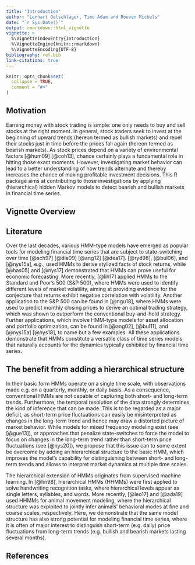 ```yaml
---
title: "Introduction"
author: "Lennart Oelschläger, Timo Adam and Rouven Michels"
date: "`r Sys.Date()`"
output: rmarkdown::html_vignette
vignette: >
  %\VignetteIndexEntry{Introduction}
  %\VignetteEngine{knitr::rmarkdown}
  %\VignetteEncoding{UTF-8}
bibliography: ref.bib
link-citations: true
---
```


<!-- 
Assignee: Timo
Purpose: motivation of HMMs for financial data and hierarchical structure, overview vignettes, overview literature
--> 

```r
knitr::opts_chunk$set(
  collapse = TRUE,
  comment = "#>"
)
```

## Motivation

Earning money with stock trading is simple: one only needs to buy and sell stocks at the right moment. In general, stock traders seek to invest at the beginning of upward trends (hereon termed as bullish markets) and repel their stocks just in time before the prices fall again (hereon termed as bearish markets). As stock prices depend on a variety of environmental factors [@hum09] [@coh13], chance certainly plays a fundamental role in hitting those exact moments. However, investigating market behavior can lead to a better understanding of how trends alternate and thereby increases the chance of making profitable investment decisions. This R package aims at contributing to those investigations by applying (hierarchical) hidden Markov models to detect bearish and bullish markets in financial time series. 

## Vignette Overview

## Literature

Over the last decades, various HMM-type models have emerged as popular tools for modeling financial time series that are subject to state-switching over time [@sch97] [@dia09] [@ang12] [@dea17]. [@ryd98], [@bul06], and [@nys15a], e.g., used HMMs to derive stylized facts of stock returns, while [@has05] and [@nys17] demonstrated that HMMs can prove useful for economic forecasting. More recently, [@lih17] applied HMMs to the Standard and Poor's 500 (S\&P 500), where HMMs were used to identify different levels of market volatility, aiming at providing evidence for the conjecture that returns exhibit negative correlation with volatility. Another application to the S\&P 500 can be found in [@ngu18], where HMMs were used to predict monthly closing prices to derive an optimal trading strategy, which was shown to outperform the conventional buy-and-hold strategy. Further applications, which involve HMM-type models for asset allocation and portfolio optimization, can be found in [@ang02], [@bul11], and [@nys15a] [@nys18], to name but a few examples. All these applications demonstrate that HMMs constitute a versatile class of time series models that naturally accounts for the dynamics typically exhibited by financial time series.

## The benefit from adding a hierarchical structure

In their basic form HMMs operate on a single time scale, with observations made e.g. on a quarterly, monthly, or daily basis. As a consequence, conventional HMMs are not capable of capturing both short- and long-term trends. Furthermore, the temporal resolution of the data strongly determines the kind of inference that can be made. This is to be regarded as a major deficit, as short-term price fluctuations can easily be misinterpreted as changes in the long-term trend and hence may draw a distorted picture of market behavior. While models for mixed frequency modeling exist (see [@gue13]), or approaches that penalize state-switches to force the model to focus on changes in the long-term trend rather than short-term price fluctuations (see [@nys20]), we propose that this issue can to some extent be overcome by adding an hierarchical structure to the basic HMM, which improves the model's capability for distinguishing between short- and long-term trends and allows to interpret market dynamics at multiple time scales.

The hierarchical extension of HMMs originates from supervised machine learning. In [@fin98], hierarchical HMMs (HHMMs) were first applied to solve handwriting recognition tasks, where hierarchical levels appear as single letters, syllables, and words. More recently, [@leo17] and [@ada19] used HHMMs for animal movement modeling, where the hierarchical structure was exploited to jointly infer animals' behavioral modes at fine and coarse scales, respectively. Here, we demonstrate that the same model structure has also strong potential for modeling financial time series, where it is often of major interest to distinguish short-term (e.g. daily) price fluctuations from long-term trends (e.g. bullish and bearish markets lasting several months).

## References